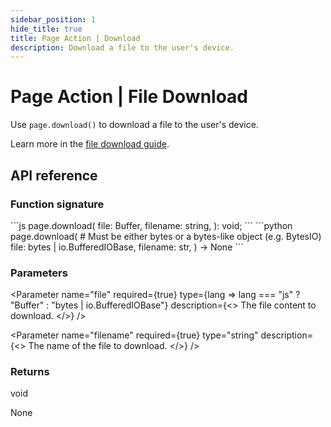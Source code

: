 ```yaml
---
sidebar_position: 1
hide_title: true
title: Page Action | Download
description: Download a file to the user's device.
---
```




# Page Action | File Download

Use `page.download()` to download a file to the user's device.

Learn more in the [file download guide](/guides/working-with-files#file-download).

## API reference

### Function signature

<Tabs groupId="sdkLanguage">
    <TabItem value="node" label="TypeScript / JavaScript">
    ```js
    page.download(
        file: Buffer,
        filename: string,
    ): void; 
    ```
    </TabItem>
    <TabItem value="python" label="Python">
    ```python
    page.download(
        # Must be either bytes or a bytes-like object (e.g. BytesIO)
        file: bytes | io.BufferedIOBase,
        filename: str,
    ) -> None
    ```
    </TabItem>
</Tabs>

### Parameters

<Parameter
    name="file"
    required={true}
    type={lang => lang === "js" ? "Buffer" : "bytes | io.BufferedIOBase"}
    description={<>
        The file content to download.
    </>}
/>

<Parameter
    name="filename"
    required={true}
    type="string"
    description={<>
        The name of the file to download.
    </>}
/>

### Returns

<Tabs groupId="sdkLanguage" className="hide_tabs">
    <TabItem value="node" label="TypeScript / JavaScript">
    <p><span className="type-pill" style={{ marginLeft: 0}}>void</span></p>
    </TabItem>
    <TabItem value="python" label="Python">
    <p><span className="type-pill" style={{ marginLeft: 0}}>None</span></p>
    </TabItem>
</Tabs>